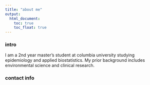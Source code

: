 ```yaml
---
title: "about me"
output: 
  html_document:
    toc: true
    toc_float: true
---
```


### intro

I am a 2nd year master's student at columbia university studying epidemiology and applied biostatistics. My prior background includes environmental science and clinical research. 

### contact info


